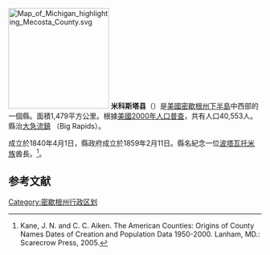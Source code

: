 {{noteTA
|T=zh-hans:米科斯塔县 (密歇根州);zh-hk:米科斯塔縣 (密歇根州);zh-tw:米科斯塔郡 (密西根州);
|1=zh-hans:县;zh-hk:縣;zh-tw:郡;
}}
[[File:Map_of_Michigan_highlighting_Mecosta_County.svg|200px]]
'''米科斯塔县'''（{{lang-en|Mecosta County}}）是[[美國|美國]][[密歇根州|密歇根州]][[下半島|下半島]]中西部的一個縣。面積1,479平方公里。根據[[美國2000年人口普查|美國2000年人口普查]]，共有人口40,553人。縣治[[大急流鎮|大急流鎮]] （Big Rapids）。

成立於1840年4月1日，縣政府成立於1859年2月11日。縣名紀念一位[[波塔瓦托米族|波塔瓦托米族]]酋長。<ref>Kane, J. N. and C. C. Aiken. The American Counties: Origins of County Names Dates of Creation and Population Data 1950-2000. Lanham, MD.: Scarecrow Press, 2005.</ref>。

==参考文献==
<div class="references-small">
<references />
</div>
{{Michigan}}
{{Michigan-stub}}
{{DEFAULTSORT:Mecosta}}
[[Category:密歇根州行政区划|Category:密歇根州行政区划]]